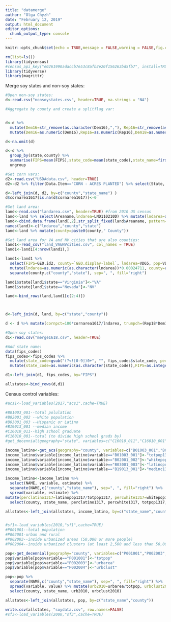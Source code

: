 ```yaml
---
title: "datamerge"
author: "Olga Chyzh"
date: "February 12, 2019"
output: html_document
editor_options: 
  chunk_output_type: console
---
```

```r
knitr::opts_chunk$set(echo = TRUE,message = FALSE,warning = FALSE,fig.cap = "...")
```

```r
rm(list=ls())
library(tidycensus)
#census_api_key("e0261990adaccb7e53c8afb2e20f156263bd5fb7", install=TRUE)
library(tidyverse)
library(magrittr)
```


Merge soy states and non-soy states:
```r
#Open non-soy states:
d<-read.csv("nonsoystates.csv", header=TRUE, na.strings = "NA")

#Aggregate by county and create a splitflag var:


d<-d %>% 
  mutate(Dem16=str_remove(as.character(Dem16),","), Rep16=str_remove(as.character(Rep16),","),Dem18=str_remove(as.character(Dem18),","),Rep18=str_remove(as.character(Rep18),",")) %>%
  mutate(Dem16=as.numeric(Dem16),Rep16=as.numeric(Rep16),Dem18=as.numeric(Dem18),Rep18=as.numeric(Rep18))

d<-na.omit(d) 

d<-d %>%
  group_by(state,county) %>% 
  summarise(FIPS=mean(FIPS),state_code=mean(state_code),state_name=first(state_name), county_code=first(county_code),Dem16=sum(Dem16),Rep16=sum(Rep16),Dem18=sum(Dem18),Rep18=sum(Rep18), Dist=min(Dist), Splitflag=as.numeric(length(Dist>1)), soyarea1617=0,soypct=0,soyval12=0, trumpch=NA, county_code=as.character(state_code)) %>% 
  ungroup

#Get corn vars:
d2<-read.csv("USDAdata.csv", header=TRUE)
d2<-d2 %>% filter(Data.Item=="CORN - ACRES PLANTED") %>% select(State, County, Value) %>% mutate(Value=str_remove(Value,","), county=paste0(toupper(substr(County, 1, 1)), tolower(substring(County, 2))," County"), state_name=paste0(toupper(substr(State, 1, 1)), tolower(substring(State, 2)))) %>%  group_by(state_name, county) %>%  summarise(cornarea1617=sum(as.numeric(as.character(Value)), na.rm = TRUE)) %>% ungroup 

d<-left_join(d, d2, by=c("county","state_name") )
d$cornarea1617[is.na(d$cornarea1617)]<-0

#Get land area:
land<-read.csv("landarea.csv", header=TRUE) #from 2010 US census
land<-land %>% select(Areaname,lndarea=LND110210D) %>% mutate(lndarea=as.numeric(as.character(lndarea))*640, Areaname=as.character(Areaname))
land<-cbind.data.frame(land[,2],str_split_fixed(land$Areaname, pattern=", ", n=2))
names(land)<-c("lndarea","county","state")
land<-land %>% mutate(county=paste0(county," County"))

#Get land area for VA and NV cities that are also counties:
land1<-read_csv("land_VA&NVcities.csv", col_names = TRUE) 
land1<-land1[4:nrow(land1),]

land1<-land1 %>% 
  select(FIPS=GEO.id2, county=`GEO.display-label`, lndarea=VD65, pop=VD70) %>% 
  mutate(lndarea=as.numeric(as.character(lndarea))*0.00024711, county=as.character(county), pop=as.numeric(as.character(pop)))  %>% #area was in sq meters in this version of the census
  separate(county,c("county","state"), sep=", ", fill="right") 

land1$state[land1$state=="Virginia"]<-"VA"
land1$state[land1$state=="Nevada"]<-"NV"

land<-bind_rows(land,land1[c(2:4)])



d<-left_join(d, land, by=c("state","county"))

d <- d %>% mutate(cornpct=100*cornarea1617/lndarea, trumpch=(Rep18*Dem16)/(Rep16*Dem18))

#Open soy states:
d1<-read.csv("merge1618.csv", header=TRUE) 

#Add state name:
data(fips_codes)
fips_codes<-fips_codes %>% 
  mutate(state_code=gsub("(?<![0-9])0+", "", fips_codes$state_code, perl = TRUE)) %>%
  mutate(state_code=as.numeric(as.character(state_code)),FIPS=as.integer(as.character(paste(fips_codes$state_code,fips_codes$county_code, sep=""))))

d1<-left_join(d1, fips_codes, by="FIPS")

allstates<-bind_rows(d,d1)


```

Census control variables:

```r
#acs1<-load_variables(2017,"acs1",cache=TRUE)

#B01003_001--total polulation
#B02001_002 --white population
#B03001_003 --Hispanic or Latino
#B19013_001 --median income
#C16010_011--high school graduate
#C16010_001--total (to divide high school grads by)
#get_decennial(geography="state", variables=c("C16010_011","C16010_001"))

income_latino<-get_acs(geography="county", variables=c("B01003_001","B02001_002","B03001_003","B19013_001"))
income_latino$variable[income_latino$variable=="B01003_001"]<-"totpop1317"
income_latino$variable[income_latino$variable=="B02001_002"]<-"whitepop1317"
income_latino$variable[income_latino$variable=="B03001_003"]<-"latinopop1317"
income_latino$variable[income_latino$variable=="B19013_001"]<-"medinc1317"

income_latino<-income_latino %>% 
  select(NAME, variable, estimate) %>%
  separate(NAME,c("county","state_name"), sep=", ", fill="right") %>% 
  spread(variable, estimate) %>%
mutate(perclatino1317=latinopop1317/totpop1317, percwhite1317=whitepop1317/totpop1317) %>%
  select(county, state_name, perclatino1317, percwhite1317, totpop1317, medinc1317)

allstates<-left_join(allstates, income_latino, by=c("state_name","county"))


#sf1<-load_variables(2010,"sf1",cache=TRUE)
#P001001--total population
#P002001-urban and rural
#P002003--inside urbanized areas (50,000 or more people)
#P002004--inside urbanized clusters (at least 2,500 and less than 50,000 people)

pop<-get_decennial(geography="county", variables=c("P001001","P002003","P002004"))
pop$variable[pop$variable=="P001001"]<-"totpop"
pop$variable[pop$variable=="P002003"]<-"urbarea"
pop$variable[pop$variable=="P002004"]<-"urbclust"

pop<-pop %>% 
  separate(NAME,c("county","state_name"), sep=", ", fill="right") %>% 
  spread(variable, value) %>% mutate(urb2010=urbarea/totpop, urbclust2010=(urbarea+urbclust)/totpop) %>%
  select(county, state_name, urb2010, urbclust2010)

allstates<-left_join(allstates, pop, by=c("state_name","county"))

write.csv(allstates, "soydata.csv", row.names=FALSE)
#sf3<-load_variables(2000,"sf3",cache=TRUE)


```

